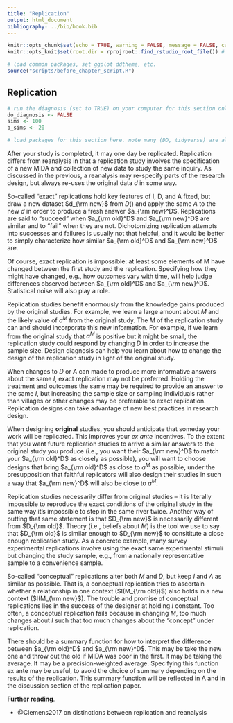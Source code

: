 ```yaml
---
title: "Replication"
output: html_document
bibliography: ../bib/book.bib 
---
```


<!-- note do_bookdown is set in index.rmd, so we know if you're running just this .Rmd or compiling the book-->
```r
knitr::opts_chunk$set(echo = TRUE, warning = FALSE, message = FALSE, cache = FALSE)
knitr::opts_knit$set(root.dir = rprojroot::find_rstudio_root_file()) # files are all relative to RStudio project home
```

```r
# load common packages, set ggplot ddtheme, etc.
source("scripts/before_chapter_script.R")
```

<!-- start post here, do not edit above -->

## Replication

<!-- make sure to rename the section title below -->

```r
# run the diagnosis (set to TRUE) on your computer for this section only before pushing to Github. no diagnosis will ever take place on github.
do_diagnosis <- FALSE
sims <- 100
b_sims <- 20
```

```r
# load packages for this section here. note many (DD, tidyverse) are already available, see scripts/package-list.R
```


After your study is completed, it may one day be replicated. Replication differs from reanalysis in that a replication study involves the specification of a new MIDA and collection of new data to study the same inquiry. As discussed in the previous, a reanalysis may re-specify parts of the research design, but always re-uses the original data $d$ in some way.

So-called "exact" replications hold key features of I, D, and A fixed, but draw a new dataset $d_{\rm new}$ from $D()$ and apply the same $A$ to the new $d$ in order to produce a fresh answer $a_{\rm new}^D$. Replications are said to "succeed" when $a_{\rm old}^D$ and $a_{\rm new}^D$ are similar and to "fail" when they are not. Dichotomizing replication attempts into successes and failures is usually not that helpful, and it would be better to simply characterize how similar $a_{\rm old}^D$ and $a_{\rm new}^D$ are.

Of course, exact replication is impossible: at least some elements of M have changed between the first study and the replication. Specifying how they might have changed, e.g., how outcomes vary with time, will help judge differences observed between $a_{\rm old}^D$ and $a_{\rm new}^D$. Statistical noise will also play a role.

Replication studies benefit enormously from the knowledge gains produced by the original studies. For example, we learn a large amount about $M$ and the likely value of $a^M$ from the original study. The $M$ of the replication study can and should incorporate this new information. For example, if we learn from the original study that $a^M$ is positive but it might be small, the replication study could respond by changing $D$ in order to increase the sample size. Design diagnosis can help you learn about how to change the design of the replication study in light of the original study.

When changes to $D$ or $A$ can made to produce more informative answers about the same $I$, exact replication may not be preferred. Holding the treatment and outcomes the same may be required to provide an answer to the same $I$, but increasing the sample size or sampling individuals rather than villages or other changes may be preferable to exact replication. Replication designs can take advantage of new best practices in research design.

When designing **original** studies, you should anticipate that someday your work will be replicated. This improves your *ex ante* incentives. To the extent that you want future replication studies to arrive a similar answers to the original study you produce (i.e., you want their $a_{\rm new}^D$ to match your $a_{\rm old}^D$ as closely as possible), you will want to choose designs that bring $a_{\rm old}^D$ as close to $a^M$ as possible, under the presupposition that faithful replicators will also design their studies in such a way that $a_{\rm new}^D$ will also be close to $a^M$.

Replication studies necessarily differ from original studies -- it is literally impossible to reproduce the exact conditions of the original study in the same way it's impossible to step in the same river twice. Another way of putting that same statement is that $D_{\rm new}$ is necessarily different from $D_{\rm old}$. Theory (i.e., beliefs about $M$) is the tool we use to say that $D_{\rm old}$ is similar enough to $D_{\rm new}$ to consititute a close enough replication study. As a concrete example, many survey experimental replications involve using the exact same experimental stimuli but changing the study sample, e.g., from a nationally representative sample to a convenience sample.

So-called "conceptual" replications alter both $M$ and $D$, but keep $I$ and $A$ as similar as possible. That is, a conceptual replication tries to ascertain whether a relationship in one context ($I(M_{\rm old})$) also holds in a new context ($I(M_{\rm new}$). The trouble and promise of conceptual replications lies in the success of the designer at holding $I$ constant. Too often, a conceptual replication fails because in changing $M$, too much changes about $I$ such that too much changes about the "concept" under replication.

There should be a summary function for how to interpret the difference between $a_{\rm old}^D$ and $a_{\rm new}^D$. This may be take the new one and throw out the old if MIDA was poor in the first. It may be taking the average. It may be a precision-weighted average. Specifying this function ex ante may be useful, to avoid the choice of summary depending on the results of the replication. This summary function will be reflected in A and in the discussion section of the replication paper. 

**Further reading**.

- @Clemens2017 on distinctions between replication and reanalysis


